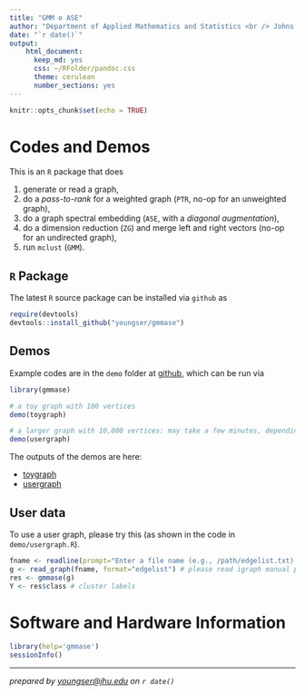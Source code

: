 ```yaml
---
title: "GMM o ASE"
author: "Department of Applied Mathematics and Statistics <br /> Johns Hopkins University"
date: "`r date()`"
output: 
    html_document:
      keep_md: yes
      css: ~/RFolder/pandoc.css
      theme: cerulean
      number_sections: yes
---
```


```r
knitr::opts_chunk$set(echo = TRUE)
```

# Codes and Demos

This is an `R` package that does

1. generate or read a graph,
2. do a _pass-to-rank_ for a weighted graph (`PTR`, no-op for an unweighted graph),
3. do a graph spectral embedding (`ASE`, with a _diagonal augmentation_),
4. do a dimension reduction (`ZG`) and merge left and right vectors (no-op for an undirected graph),
5. run `mclust` (`GMM`).

## `R` Package

The latest `R` source package can be installed via `github` as

```r
require(devtools)
devtools::install_github("youngser/gmmase")
```

## Demos

Example codes are in the `demo` folder at [github](https://github.com/youngser/gmmase), which can be run via

```r
library(gmmase)

# a toy graph with 100 vertices
demo(toygraph)

# a larger graph with 10,000 vertices: may take a few minutes, depending on the system
demo(usergraph)
```

The outputs of the demos are here:

* [toygraph](http://www.cis.jhu.edu/~parky/gmmase/demo/toygraph.html)
* [usergraph](http://www.cis.jhu.edu/~parky/gmmase/demo/usergraph.html)

## User data

To use a user graph, please try this (as shown in the code in `demo/usergraph.R`).

```r
fname <- readline(prompt="Enter a file name (e.g., /path/edgelist.txt): ")
g <- read_graph(fname, format="edgelist") # please read igraph manual page for details, e.g., other graph formats it can handle, etc.
res <- gmmase(g)
Y <- res$class # cluster labels
```

# Software and Hardware Information

```r
library(help='gmmase')
sessionInfo()
```

-----
*prepared by <youngser@jhu.edu> on `r date()`*

